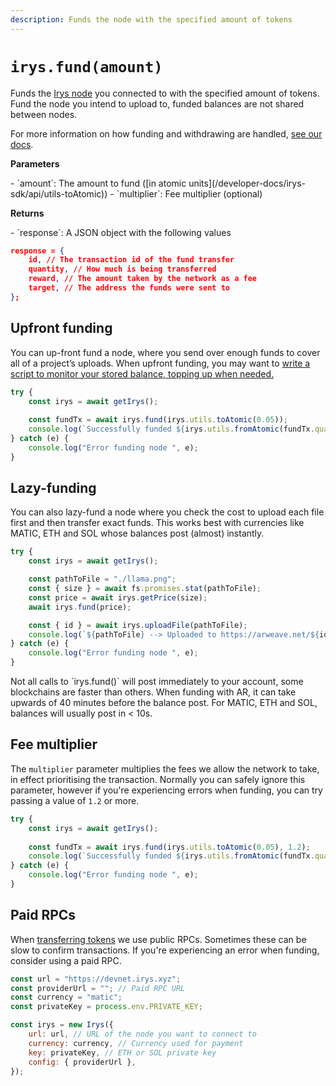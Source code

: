 ```yaml
---
description: Funds the node with the specified amount of tokens
---
```



# `irys.fund(amount)`

Funds the [Irys node](/developer-docs/nodes) you connected to with the specified amount of tokens. Fund the node you intend to upload to, funded balances are not shared between nodes.

For more information on how funding and withdrawing are handled, [see our docs](/learn/funding-withdrawing).

**Parameters**

<div className="-mt-6" />
- `amount`: The amount to fund ([in atomic
units](/developer-docs/irys-sdk/api/utils-toAtomic))
- `multiplier`: Fee multiplier (optional)

**Returns**

<div className="-mt-6" />
- `response`: A JSON object with the following values

```json
response = {
	id, // The transaction id of the fund transfer
	quantity, // How much is being transferred
	reward, // The amount taken by the network as a fee
	target, // The address the funds were sent to
};
```

## Upfront funding

You can up-front fund a node, where you send over enough funds to cover all of a project’s uploads. When upfront funding, you may want to [write a script to monitor your stored balance, topping up when needed.](/hands-on/tutorials/monitor-node-balance)

```js
try {
	const irys = await getIrys();
	
	const fundTx = await irys.fund(irys.utils.toAtomic(0.05));
	console.log(`Successfully funded ${irys.utils.fromAtomic(fundTx.quantity)} ${irys.token}`);
} catch (e) {
	console.log("Error funding node ", e);
}
```

## Lazy-funding

You can also lazy-fund a node where you check the cost to upload each file first and then transfer exact funds. This works best with currencies like MATIC, ETH and SOL whose balances post (almost) instantly.

```js
try {
	const irys = await getIrys();

	const pathToFile = "./llama.png";
	const { size } = await fs.promises.stat(pathToFile);
	const price = await irys.getPrice(size);
	await irys.fund(price);

	const { id } = await irys.uploadFile(pathToFile);
	console.log(`${pathToFile} --> Uploaded to https://arweave.net/${id}`);
} catch (e) {
	console.log("Error funding node ", e);
}
```

<Callout type="info" emoji="ℹ️">
Not all calls to `irys.fund()` will post immediately to your account, some blockchains are faster than others. When funding with AR, it can take upwards of 40 minutes before the balance post. For MATIC, ETH and SOL, balances will usually post in < 10s.
</Callout>

## Fee multiplier

The `multiplier` parameter multiplies the fees we allow the network to take, in effect prioritising the transaction. Normally you can safely ignore this parameter, however if you're experiencing errors when funding, you can try passing a value of `1.2` or more.

```js
try {
	const irys = await getIrys();
	
	const fundTx = await irys.fund(irys.utils.toAtomic(0.05), 1.2);
	console.log(`Successfully funded ${irys.utils.fromAtomic(fundTx.quantity)} ${irys.token}`);
} catch (e) {
	console.log("Error funding node ", e);
}
```

## Paid RPCs

When [transferring tokens](/learn/funding-withdrawing) we use public RPCs. Sometimes these can be slow to confirm transactions. If you're experiencing an error when funding, consider using a paid RPC. 

```js
const url = "https://devnet.irys.xyz";
const providerUrl = ""; // Paid RPC URL
const currency = "matic";
const privateKey = process.env.PRIVATE_KEY;

const irys = new Irys({
	url: url, // URL of the node you want to connect to
	currency: currency, // Currency used for payment
	key: privateKey, // ETH or SOL private key
	config: { providerUrl }, 
});
```